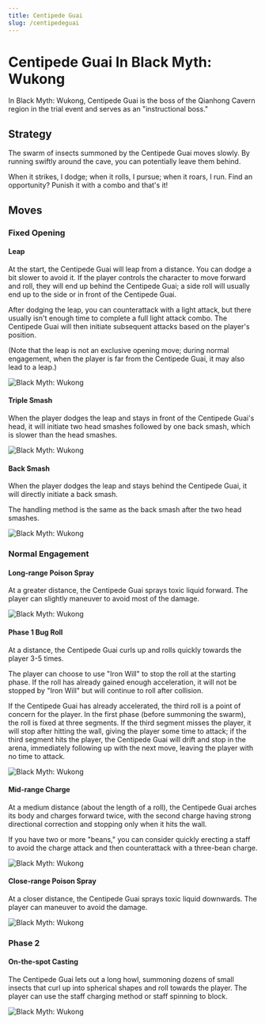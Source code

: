 ```yaml
---
title: Centipede Guai 
slug: /centipedeguai
---
```


# Centipede Guai In Black Myth: Wukong

In Black Myth: Wukong, Centipede Guai is the boss of the Qianhong Cavern region in the trial event and serves as an "instructional boss."

## Strategy

The swarm of insects summoned by the Centipede Guai moves slowly. By running swiftly around the cave, you can potentially leave them behind.

When it strikes, I dodge; when it rolls, I pursue; when it roars, I run. Find an opportunity? Punish it with a combo and that's it!

## Moves

### Fixed Opening

#### Leap

At the start, the Centipede Guai will leap from a distance. You can dodge a bit slower to avoid it. If the player controls the character to move forward and roll, they will end up behind the Centipede Guai; a side roll will usually end up to the side or in front of the Centipede Guai.

After dodging the leap, you can counterattack with a light attack, but there usually isn't enough time to complete a full light attack combo. The Centipede Guai will then initiate subsequent attacks based on the player's position.

(Note that the leap is not an exclusive opening move; during normal engagement, when the player is far from the Centipede Guai, it may also lead to a leap.)

<img src="/img/bosses/feipu.gif" alt="Black Myth: Wukong"/>

#### Triple Smash

When the player dodges the leap and stays in front of the Centipede Guai's head, it will initiate two head smashes followed by one back smash, which is slower than the head smashes.

<img src="/img/bosses/sandusnza.gif" alt="Black Myth: Wukong"/>

#### Back Smash

When the player dodges the leap and stays behind the Centipede Guai, it will directly initiate a back smash.

The handling method is the same as the back smash after the two head smashes.

<img src="/img/bosses/beiza.gif" alt="Black Myth: Wukong"/>

### Normal Engagement

#### Long-range Poison Spray

At a greater distance, the Centipede Guai sprays toxic liquid forward. The player can slightly maneuver to avoid most of the damage.

<img src="/img/bosses/yjlpd.gif" alt="Black Myth: Wukong"/>

#### Phase 1 Bug Roll

At a distance, the Centipede Guai curls up and rolls quickly towards the player 3-5 times.

The player can choose to use "Iron Will" to stop the roll at the starting phase. If the roll has already gained enough acceleration, it will not be stopped by "Iron Will" but will continue to roll after collision.

If the Centipede Guai has already accelerated, the third roll is a point of concern for the player. In the first phase (before summoning the swarm), the roll is fixed at three segments. If the third segment misses the player, it will stop after hitting the wall, giving the player some time to attack; if the third segment hits the player, the Centipede Guai will drift and stop in the arena, immediately following up with the next move, leaving the player with no time to attack.

<img src="/img/bosses/chonche.gif" alt="Black Myth: Wukong"/>

#### Mid-range Charge

At a medium distance (about the length of a roll), the Centipede Guai arches its body and charges forward twice, with the second charge having strong directional correction and stopping only when it hits the wall.

If you have two or more "beans," you can consider quickly erecting a staff to avoid the charge attack and then counterattack with a three-bean charge.

<img src="/img/bosses/zjltj.gif" alt="Black Myth: Wukong"/>

#### Close-range Poison Spray

At a closer distance, the Centipede Guai sprays toxic liquid downwards. The player can maneuver to avoid the damage.

<img src="/img/bosses/jjlpd.gif" alt="Black Myth: Wukong"/>

### Phase 2

#### On-the-spot Casting

The Centipede Guai lets out a long howl, summoning dozens of small insects that curl up into spherical shapes and roll towards the player. The player can use the staff charging method or staff spinning to block.

<img src="/img/bosses/erjduan.gif" alt="Black Myth: Wukong"/>